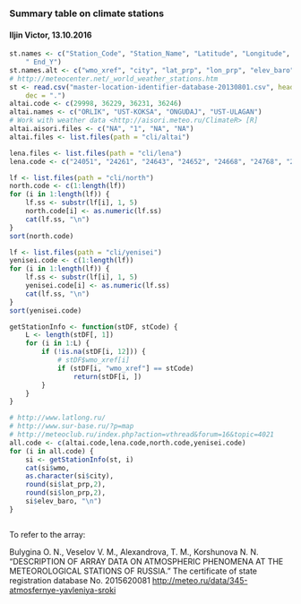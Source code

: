 ### Summary table on climate stations
#### Iljin Victor, 13.10.2016
```r

st.names <- c("Station_Code", "Station_Name", "Latitude", "Longitude", "Elevation", "Start_Y", 
    " End_Y")
st.names.alt <- c("wmo_xref", "city", "lat_prp", "lon_prp", "elev_baro", "start_year", "end_year")
# http://meteocenter.net/_world_weather_stations.htm
st <- read.csv("master-location-identifier-database-20130801.csv", header = TRUE, sep = ",", 
    dec = ".")
altai.code <- c(29998, 36229, 36231, 36246)
altai.names <- c("ORLIK", "UST-KOKSA", "ONGUDAJ", "UST-ULAGAN")
# Work with weather data <http://aisori.meteo.ru/ClimateR> [R]
altai.aisori.files <- c("NA", "1", "NA", "NA")
altai.files <- list.files(path = "cli/altai")

lena.files <- list.files(path = "cli/lena")
lena.code <- c("24051", "24261", "24643", "24652", "24668", "24768", "24859")

lf <- list.files(path = "cli/north")
north.code <- c(1:length(lf))
for (i in 1:length(lf)) {
    lf.ss <- substr(lf[i], 1, 5)
    north.code[i] <- as.numeric(lf.ss)
    cat(lf.ss, "\n")
}
sort(north.code)

lf <- list.files(path = "cli/yenisei")
yenisei.code <- c(1:length(lf))
for (i in 1:length(lf)) {
    lf.ss <- substr(lf[i], 1, 5)
    yenisei.code[i] <- as.numeric(lf.ss)
    cat(lf.ss, "\n")
}
sort(yenisei.code)

getStationInfo <- function(stDF, stCode) {
    L <- length(stDF[, 1])
    for (i in 1:L) {
        if (!is.na(stDF[i, 12])) {
            # stDF$wmo_xref[i]
            if (stDF[i, "wmo_xref"] == stCode) 
                return(stDF[i, ])
        }
    }
}

# http://www.latlong.ru/
# http://www.sur-base.ru/?p=map
# http://meteoclub.ru/index.php?action=vthread&forum=16&topic=4021
all.code <- c(altai.code,lena.code,north.code,yenisei.code)
for (i in all.code) {
    si <- getStationInfo(st, i)
    cat(si$wmo,
    as.character(si$city),
    round(si$lat_prp,2),
    round(si$lon_prp,2),
    si$elev_baro, "\n")
}


```
```read

```
To refer to the array: 

Bulygina O. N., Veselov V. M., Alexandrova, T. M., Korshunova N. N. "DESCRIPTION OF ARRAY DATA ON ATMOSPHERIC PHENOMENA AT THE METEOROLOGICAL STATIONS OF RUSSIA."
The certificate of state registration database No. 2015620081
<http://meteo.ru/data/345-atmosfernye-yavleniya-sroki>

```r
```
